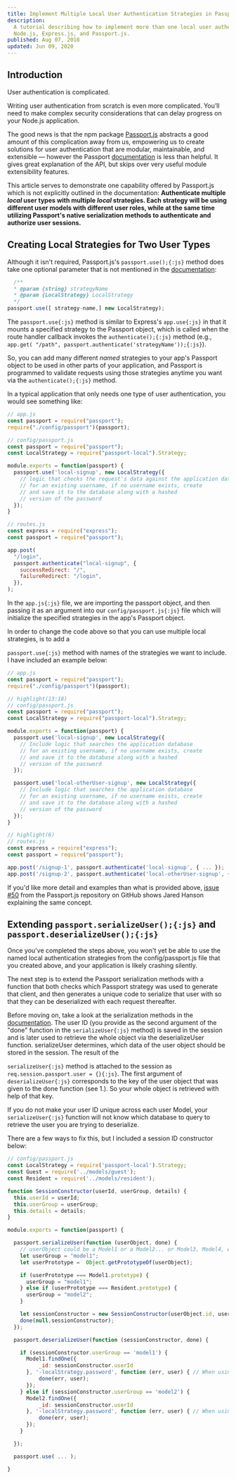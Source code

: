 ```yaml
---
title: Implement Multiple Local User Authentication Strategies in Passport.js
description:
  A tutorial describing how to implement more than one local user authentication strategy using
  Node.js, Express.js, and Passport.js.
published: Aug 07, 2018
updated: Jun 09, 2020
---
```


## Introduction

User authentication is complicated.

Writing user authentication from scratch is even more complicated. You’ll need to make complex
security considerations that can delay progress on your Node.js application.

The good news is that the npm package [Passport.js](https://github.com/jaredhanson/passport)
abstracts a good amount of this complication away from us, empowering us to create solutions for
user authentication that are modular, maintainable, and extensible — however the Passport
[documentation](http://www.passportjs.org/docs/authenticate/) is less than helpful. It gives great
explanation of the API, but skips over very useful module extensibility features.

This article serves to demonstrate one capability offered by Passport.js which is not explicitly
outlined in the documentation: **Authenticate multiple _local_ user types with multiple _local_
strategies. Each strategy will be using different user models with different user roles, while at
the same time utilizing Passport's native serialization methods to authenticate and authorize user
sessions.**

## Creating Local Strategies for Two User Types

Although it isn't required, Passport.js's `passport.use();{:js}` method does take one optional
parameter that is not mentioned in the [documentation](http://www.passportjs.org/docs/configure/):

```js
  /**
  * @param {string} strategyName
  * @param {LocalStrategy} LocalStrategy
  */
passport.use([ strategy-name,] new LocalStrategy);
```

The `passport.use{:js}` method is similar to Express's `app.use{:js}` in that it mounts a
specified strategy to the Passport object, which is called when the route handler callback invokes
the `authenticate();{:js}` method (e.g., `app.get( "/path",
passport.authenticate('strategyName'));{:js}`).

So, you can add many different _named_ strategies to your app's Passport object to be used in other
parts of your application, and Passport is programmed to validate requests using those strategies
anytime you want via the `authenticate();{:js}` method.

In a typical application that only needs one type of user authentication, you would see something
like:

```js
// app.js
const passport = require("passport");
require("./config/passport")(passport);
```

```js
// config/passport.js
const passport = require("passport");
const LocalStrategy = require("passport-local").Strategy;

module.exports = function(passport) {
  passport.use('local-signup', new LocalStrategy({
    // logic that checks the request's data against the application database
    // for an existing username, if no username exists, create
    // and save it to the database along with a hashed
    // version of the password
  });
}
```

```js
// routes.js
const express = require("express");
const passport = require("passport");

app.post(
  "/login",
  passport.authenticate("local-signup", {
    successRedirect: "/",
    failureRedirect: "/login",
  }),
);
```

In the `app.js{:js}` file, we are importing the passport object, and then passing it as an
argument into our `config/passport.js{:js}` file which will initialize the specified strategies
in the app's Passport object.

In order to change the code above so that you can use multiple local strategies, is to add a

`passport.use{:js}` method with names of the strategies we want to include. I
have included an example below:

```js
// app.js
const passport = require("passport");
require("./config/passport")(passport);
```

```js
// highlight(13:18)
// config/passport.js
const passport = require("passport");
const LocalStrategy = require("passport-local").Strategy;

module.exports = function(passport) {
  passport.use('local-signup', new LocalStrategy({
    // Include logic that searches the application database
    // for an existing username, if no username exists, create
    // and save it to the database along with a hashed
    // version of the password
  });

  passport.use('local-otherUser-signup', new LocalStrategy({
    // Include logic that searches the application database
    // for an existing username, if no username exists, create
    // and save it to the database along with a hashed
    // version of the password
  });
}
```

```js
// highlight(6)
// routes.js
const express = require("express");
const passport = require("passport");

app.post('/signup-1', passport.authenticate('local-signup', { ... });
app.post('/signup-2', passport.authenticate('local-otherUser-signup', { ... });
```

If you'd like more detail and examples than what is provided above,
[issue #50](https://github.com/jaredhanson/passport/issues/50) from the Passport.js repository on
GitHub shows Jared Hanson explaining the same concept.

## Extending `passport.serializeUser();{:js}` and `passport.deserializeUser();{:js}`

Once you've completed the steps above, you won't yet be able to use the named local authentication
strategies from the config/passport.js file that you created above, and your application is likely
crashing silently.

The next step is to extend the Passport serialization methods with a function that both checks which
Passport strategy was used to generate that client, and then generates a unique code to serialize
that user with so that they can be deserialized with each request thereafter.

Before moving on, take a look at the serialization methods in the
[documentation](http://www.passportjs.org/docs/configure/). The user ID (you provide as the second
argument of the "done" function in the `serializeUser{:js}` method) is saved in the session and
is later used to retrieve the whole object via the deserializeUser function. serializeUser
determines, which data of the user object should be stored in the session. The result of the

`serializeUser{:js}` method is attached to the session as
`req.session.passport.user = {}{:js}`. The first argument of `deserializeUser{:js}`
corresponds to the key of the user object that was given to the done
function (see 1.). So your whole object is retrieved with help of that key.

If you do not make your user ID unique across each user Model, your `serializeUser{:js}`
function will not know which database to query to retrieve the user you are trying to deserialize.

There are a few ways to fix this, but I included a session ID constructor below:

```js
// config/passport.js
const LocalStrategy = require('passport-local').Strategy;
const Guest = require('../models/guest');
const Resident = require('../models/resident');

function SessionConstructor(userId, userGroup, details) {
  this.userId = userId;
  this.userGroup = userGroup;
  this.details = details;
}

module.exports = function(passport) {

  passport.serializeUser(function (userObject, done) {
    // userObject could be a Model1 or a Model2... or Model3, Model4, etc.
    let userGroup = "model1";
    let userPrototype =  Object.getPrototypeOf(userObject);

    if (userPrototype === Model1.prototype) {
      userGroup = "model1";
    } else if (userPrototype === Resident.prototype) {
      userGroup = "model2";
    }

    let sessionConstructor = new SessionConstructor(userObject.id, userGroup, '');
    done(null,sessionConstructor);
  });

  passport.deserializeUser(function (sessionConstructor, done) {

    if (sessionConstructor.userGroup == 'model1') {
      Model1.findOne({
          _id: sessionConstructor.userId
      }, '-localStrategy.password', function (err, user) { // When using string syntax, prefixing a path with - will flag that path as excluded.
          done(err, user);
      });
    } else if (sessionConstructor.userGroup == 'model2') {
      Model2.findOne({
          _id: sessionConstructor.userId
      }, '-localStrategy.password', function (err, user) { // When using string syntax, prefixing a path with - will flag that path as excluded.
          done(err, user);
      });
    }

  });

  passport.use( ... );

}
```
